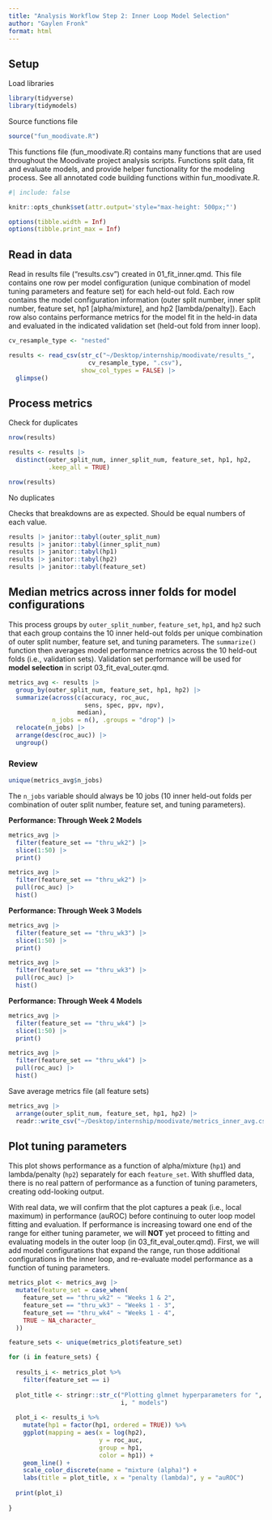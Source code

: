 ```yaml
---
title: "Analysis Workflow Step 2: Inner Loop Model Selection"
author: "Gaylen Fronk"
format: html
---
```


## Setup

Load libraries
```r
library(tidyverse)
library(tidymodels)
```

Source functions file
```r
source("fun_moodivate.R")
```
This functions file (fun_moodivate.R) contains many functions that are used throughout the Moodivate project analysis scripts. Functions split data, fit and evaluate models, and provide helper functionality for the modeling process. See all annotated code building functions within fun_moodivate.R.

```r
#| include: false

knitr::opts_chunk$set(attr.output='style="max-height: 500px;"')

options(tibble.width = Inf)
options(tibble.print_max = Inf)
```

## Read in data

Read in results file ("results.csv") created in 01_fit_inner.qmd. This file contains one row per model configuration (unique combination of model tuning parameters and feature set) for each held-out fold. Each row contains the model configuration information (outer split number, inner split number, feature set, hp1 [alpha/mixture], and hp2 [lambda/penalty]). Each row also contains performance metrics for the model fit in the held-in data and evaluated in the indicated validation set (held-out fold from inner loop). 

```r
cv_resample_type <- "nested"

results <- read_csv(str_c("~/Desktop/internship/moodivate/results_",
                      cv_resample_type, ".csv"), 
                    show_col_types = FALSE) |> 
  glimpse()
```

## Process metrics

Check for duplicates
```r
nrow(results)

results <- results |> 
  distinct(outer_split_num, inner_split_num, feature_set, hp1, hp2,
           .keep_all = TRUE)

nrow(results)
```
No duplicates

Checks that breakdowns are as expected. Should be equal numbers of each value.
```r
results |> janitor::tabyl(outer_split_num) 
results |> janitor::tabyl(inner_split_num) 
results |> janitor::tabyl(hp1) 
results |> janitor::tabyl(hp2) 
results |> janitor::tabyl(feature_set)
```

## Median metrics across inner folds for model configurations

This process groups by `outer_split_number`, `feature_set`, `hp1`, and `hp2` such that each group contains the 10 inner held-out folds per unique combination of outer split number, feature set, and tuning parameters. The `summarize()` function then averages model performance metrics across the 10 held-out folds (i.e., validation sets). Validation set performance will be used for **model selection** in script 03_fit_eval_outer.qmd. 

```r
metrics_avg <- results |> 
  group_by(outer_split_num, feature_set, hp1, hp2) |> 
  summarize(across(c(accuracy, roc_auc,
                     sens, spec, ppv, npv),
                   median),
            n_jobs = n(), .groups = "drop") |> 
  relocate(n_jobs) |> 
  arrange(desc(roc_auc)) |> 
  ungroup()
```

### Review
```r
unique(metrics_avg$n_jobs)
```

The `n_jobs` variable should always be 10 jobs (10 inner held-out folds per combination of outer split number, feature set, and tuning parameters). 

**Performance: Through Week 2 Models**

```r
metrics_avg |> 
  filter(feature_set == "thru_wk2") |> 
  slice(1:50) |> 
  print()

metrics_avg |> 
  filter(feature_set == "thru_wk2") |> 
  pull(roc_auc) |> 
  hist()
```

**Performance: Through Week 3 Models**

```r
metrics_avg |> 
  filter(feature_set == "thru_wk3") |> 
  slice(1:50) |> 
  print()

metrics_avg |> 
  filter(feature_set == "thru_wk3") |> 
  pull(roc_auc) |> 
  hist()
```

**Performance: Through Week 4 Models**

```r
metrics_avg |> 
  filter(feature_set == "thru_wk4") |> 
  slice(1:50) |> 
  print()

metrics_avg |> 
  filter(feature_set == "thru_wk4") |> 
  pull(roc_auc) |> 
  hist()
```

Save average metrics file (all feature sets)
```r
metrics_avg |> 
  arrange(outer_split_num, feature_set, hp1, hp2) |> 
  readr::write_csv("~/Desktop/internship/moodivate/metrics_inner_avg.csv")
```

## Plot tuning parameters

This plot shows performance as a function of alpha/mixture (`hp1`) and lambda/penalty (`hp2`) separately for each `feature_set`. With shuffled data, there is no real pattern of performance as a function of tuning parameters, creating odd-looking output.

With real data, we will confirm that the plot captures a peak (i.e., local maximum) in performance (auROC) before continuing to outer loop model fitting and evaluation. If performance is increasing toward one end of the range for either tuning parameter, we will **NOT** yet proceed to fitting and evaluating models in the outer loop (in 03_fit_eval_outer.qmd). First, we will add model configurations that expand the range, run those additional configurations in the inner loop, and re-evaluate model performance as a function of tuning parameters. 

```r
metrics_plot <- metrics_avg |> 
  mutate(feature_set = case_when(
    feature_set == "thru_wk2" ~ "Weeks 1 & 2",
    feature_set == "thru_wk3" ~ "Weeks 1 - 3",
    feature_set == "thru_wk4" ~ "Weeks 1 - 4",
    TRUE ~ NA_character_
  ))

feature_sets <- unique(metrics_plot$feature_set) 

for (i in feature_sets) {
  
  results_i <- metrics_plot %>% 
    filter(feature_set == i)
  
  plot_title <- stringr::str_c("Plotting glmnet hyperparameters for ", 
                               i, " models")
  
  plot_i <- results_i %>%
    mutate(hp1 = factor(hp1, ordered = TRUE)) %>% 
    ggplot(mapping = aes(x = log(hp2), 
                         y = roc_auc, 
                         group = hp1, 
                         color = hp1)) +
    geom_line() +
    scale_color_discrete(name = "mixture (alpha)") +
    labs(title = plot_title, x = "penalty (lambda)", y = "auROC")
  
  print(plot_i)
  
}
```


